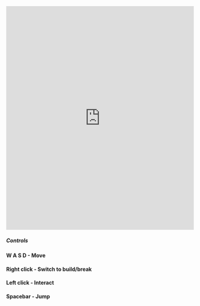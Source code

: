 
<Container>
<iframe src="https://classic.minecraft.net/" width="100%" height="600" frameBorder="0" allowtransparency="true" allow="encrypted-media"></iframe>


##### Controls
#### W A S D - Move
#### Right click - Switch to build/break
#### Left click - Interact
#### Spacebar - Jump
</Container>